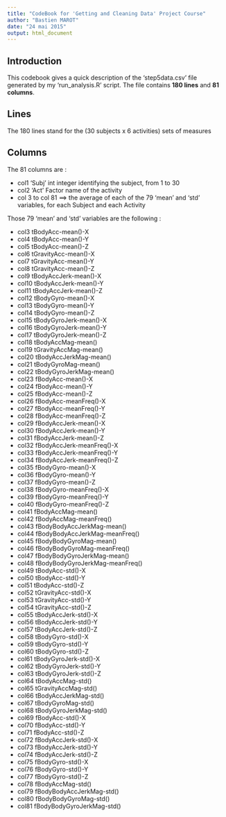 ```yaml
---
title: "CodeBook for 'Getting and Cleaning Data' Project Course"
author: "Bastien MAROT"
date: "24 mai 2015"
output: html_document
---
```


## Introduction

This codebook gives a quick description of the 'step5data.csv' file generated by my 'run_analysis.R' script.
The file contains **180 lines** and **81 columns**.

## Lines

The 180 lines stand for the (30 subjects x 6 activities) sets of measures

## Columns

The 81 columns are :

- col1  'Subj'  int     integer identifying the subject, from 1 to 30  
- col2  'Act'   Factor  name of the activity
- col 3 to col 81  ==> the average of each of the 79 'mean' and 'std' variables, for each Subject and each Activity

Those 79 'mean' and 'std' variables are the following :

- col3  tBodyAcc-mean()-X
- col4	tBodyAcc-mean()-Y
- col5	tBodyAcc-mean()-Z
- col6	tGravityAcc-mean()-X
- col7	tGravityAcc-mean()-Y
- col8	tGravityAcc-mean()-Z
- col9	tBodyAccJerk-mean()-X
- col10	tBodyAccJerk-mean()-Y
- col11	tBodyAccJerk-mean()-Z
- col12	tBodyGyro-mean()-X
- col13	tBodyGyro-mean()-Y
- col14	tBodyGyro-mean()-Z
- col15	tBodyGyroJerk-mean()-X
- col16	tBodyGyroJerk-mean()-Y
- col17	tBodyGyroJerk-mean()-Z
- col18	tBodyAccMag-mean()
- col19	tGravityAccMag-mean()
- col20	tBodyAccJerkMag-mean()
- col21	tBodyGyroMag-mean()
- col22	tBodyGyroJerkMag-mean()
- col23	fBodyAcc-mean()-X
- col24	fBodyAcc-mean()-Y
- col25	fBodyAcc-mean()-Z
- col26	fBodyAcc-meanFreq()-X
- col27	fBodyAcc-meanFreq()-Y
- col28	fBodyAcc-meanFreq()-Z
- col29	fBodyAccJerk-mean()-X
- col30	fBodyAccJerk-mean()-Y
- col31	fBodyAccJerk-mean()-Z
- col32	fBodyAccJerk-meanFreq()-X
- col33	fBodyAccJerk-meanFreq()-Y
- col34	fBodyAccJerk-meanFreq()-Z
- col35	fBodyGyro-mean()-X
- col36	fBodyGyro-mean()-Y
- col37	fBodyGyro-mean()-Z
- col38	fBodyGyro-meanFreq()-X
- col39	fBodyGyro-meanFreq()-Y
- col40	fBodyGyro-meanFreq()-Z
- col41	fBodyAccMag-mean()
- col42	fBodyAccMag-meanFreq()
- col43	fBodyBodyAccJerkMag-mean()
- col44	fBodyBodyAccJerkMag-meanFreq()
- col45	fBodyBodyGyroMag-mean()
- col46	fBodyBodyGyroMag-meanFreq()
- col47	fBodyBodyGyroJerkMag-mean()
- col48	fBodyBodyGyroJerkMag-meanFreq()
- col49	tBodyAcc-std()-X
- col50	tBodyAcc-std()-Y
- col51	tBodyAcc-std()-Z
- col52	tGravityAcc-std()-X
- col53	tGravityAcc-std()-Y
- col54	tGravityAcc-std()-Z
- col55	tBodyAccJerk-std()-X
- col56	tBodyAccJerk-std()-Y
- col57	tBodyAccJerk-std()-Z
- col58	tBodyGyro-std()-X
- col59	tBodyGyro-std()-Y
- col60	tBodyGyro-std()-Z
- col61	tBodyGyroJerk-std()-X
- col62	tBodyGyroJerk-std()-Y
- col63	tBodyGyroJerk-std()-Z
- col64	tBodyAccMag-std()
- col65	tGravityAccMag-std()
- col66	tBodyAccJerkMag-std()
- col67	tBodyGyroMag-std()
- col68	tBodyGyroJerkMag-std()
- col69	fBodyAcc-std()-X
- col70	fBodyAcc-std()-Y
- col71	fBodyAcc-std()-Z
- col72	fBodyAccJerk-std()-X
- col73	fBodyAccJerk-std()-Y
- col74	fBodyAccJerk-std()-Z
- col75	fBodyGyro-std()-X
- col76	fBodyGyro-std()-Y
- col77	fBodyGyro-std()-Z
- col78	fBodyAccMag-std()
- col79	fBodyBodyAccJerkMag-std()
- col80	fBodyBodyGyroMag-std()
- col81	fBodyBodyGyroJerkMag-std()

